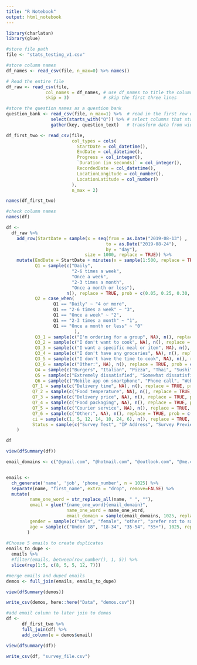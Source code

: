 ```yaml
---
title: "R Notebook"
output: html_notebook
---
```



```r
library(charlatan)
library(glue)
```

```r
#store file path
file <- "stats_testing_v1.csv"

#store column names
df_names <- read_csv(file, n_max=0) %>% names()

# Read the entire file
df_raw <- read_csv(file, 
               col_names = df_names, # use df_names to title the columns
               skip = 3)             # skip the first three lines

#store the question names as a question bank
question_bank <- read_csv(file, n_max=1) %>%  # read in the first row of the file
                 select(starts_with("Q")) %>% # select columns that start with Q
                 gather(key, question_text)   # transform data from wide to long

df_first_two <- read_csv(file, 
                         col_types = cols(
                           StartDate = col_datetime(), 
                           EndDate = col_datetime(), 
                           Progress = col_integer(),
                           `Duration (in seconds)` = col_integer(),
                           RecordedDate = col_datetime(), 
                           LocationLongitude = col_number(), 
                           LocationLatitude = col_number()
                         ), 
                         n_max = 2)

names(df_first_two)
```

```r
#check column names
names(df)

```

```r
df <-
  df_raw %>% 
    add_row(StartDate = sample(x = seq(from = as.Date("2019-08-13") , 
                                      to = as.Date("2019-08-24"), 
                                      by = "day"), 
                              size = 1000, replace = TRUE)) %>% 
    mutate(EndDate = StartDate + minutes(x = sample(1:500, replace = TRUE)), 
           Q1 = sample(c("Daily", 
                         "2-6 times a week", 
                         "Once a week", 
                         "2-3 times a month", 
                         "Once a month or less"), 
                       n(), replace = TRUE, prob = c(0.05, 0.25, 0.30, 0.20, 0.20)), 
           Q2 = case_when(
                  Q1 == "Daily" ~ "4 or more", 
                  Q1 == "2-6 times a week" ~ "3", 
                  Q1 == "Once a week" ~ "2", 
                  Q1 == "2-3 times a month" ~ "1", 
                  Q1 == "Once a month or less" ~ "0"
                          ), 
           Q3_1 = sample(c("I'm ordering for a group", NA), n(), replace = TRUE, prob = (c(.3, .7))), 
           Q3_2 = sample(c("I don't want to cook", NA), n(), replace = TRUE, prob = c(.2, .8)),
           Q3_3 = sample(c("I want a specific meal or item", NA), n(), replace = TRUE, prob = c(.1, .9)), 
           Q3_4 = sample(c("I don't have any groceries", NA), n(), replace = TRUE, prob = c(.15, .85)), 
           Q3_5 = sample(c("I don't have the time to cook", NA), n(), replace = TRUE, prob = c(.65, .35)), 
           Q3_6 = sample(c("Other:", NA), n(), replace = TRUE, prob = c(.05, .95 )), 
           Q4 = sample(c("Burgers", "Italian", "Pizza", "Thai", "Sushi", "Indian", "Mexican", "American", "Chinese", "Other", NA), n(), replace = TRUE, prob = c(.24, .05, .29, .11, .03, .05, .10, .07, .03, .02, .01 )), 
           Q5 = sample(c("Extremely dissatisfied", "Somewhat dissatisfied", "Neither satisfied nor dissatisfied", "Somewhat satisfied", "Extremely satisfied"), n(), replace = TRUE, prob = c(.1, .2, .25, .35, .1)), 
           Q6 = sample(c("Mobile app on smartphone", "Phone call", "Web browser on desktop or laptop", "Other:", NA), n(), replace = TRUE, prob = c(.65, .05, .2, .05, .05 )), 
          Q7_1 = sample(c("Delivery time", NA), n(), replace = TRUE, prob = c(.4, .6)), 
          Q7_2 = sample(c("Food temperature", NA), n(), replace = TRUE, prob = c(.2, .8)), 
          Q7_3 = sample(c("Delivery price", NA), n(), replace = TRUE, prob = c(.5, .5)), 
          Q7_4 = sample(c("Food packaging", NA), n(), replace = TRUE, prob = c(.1, .9)),
          Q7_5 = sample(c("Courier service", NA), n(), replace = TRUE, prob = c(.15, .85)), 
          Q7_6 = sample(c("Other:", NA), n(), replace = TRUE, prob = c(.12, .88)), 
          ci = sample(c(1, 5, 12, 14, 10, 24, 6), n(), replace = TRUE, prob = c(.4, .2, .1, .05, .07, .08, .1 )), 
          Status = sample(c("Survey Test", "IP Address", "Survey Preview"), n(), replace = TRUE, prob = c(.02, .97, .01))
    ) 

df
```

```r
view(dfSummary(df))
```

```r
email_domains <- c("@gmail.com", "@hotmail.com", "@outlook.com", "@me.com", "@yahoo.com")


emails <- 
  ch_generate('name', 'job', 'phone_number', n = 1025) %>% 
  separate(name, "first_name", extra = "drop", remove=FALSE) %>% 
  mutate(
         name_one_word = str_replace_all(name, " ", ""),  
         email = glue("{name_one_word}{email_domain}", 
                       name_one_word = name_one_word, 
                       email_domain = sample(email_domains, 1025, replace=TRUE) ), 
         gender = sample(c("male", "female", "other", "prefer not to say"), 1025, replace=TRUE, prob=c(0.55, 0.35, 0.05, 0.05)), 
         age = sample(c("Under 18", "18-34", "35-54", "55+"), 1025, replace=TRUE, prob = c(0.05, 0.25, 0.40, 0.30))
        )
         
#Choose 5 emails to create duplicates         
emails_to_dupe <- 
  emails %>% 
  #filter(emails, between(row_number(), 1, 5)) %>% 
  slice(rep(1:5, c(8, 5, 5, 12, 7)))

#merge emails and duped emails
demos <- full_join(emails, emails_to_dupe)

view(dfSummary(demos))

write_csv(demos, here::here("Data", "demos.csv"))
```

```r
#add email column to later join to demos
df <-
      df_first_two %>% 
      full_join(df) %>% 
      add_column(e = demos$email)

view(dfSummary(df))
```



```r

write_csv(df, "survey_file.csv")
```

